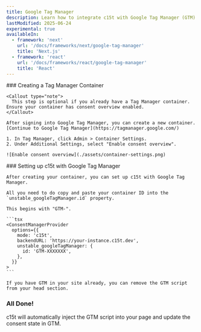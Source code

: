 ```yaml
---
title: Google Tag Manager
description: Learn how to integrate c15t with Google Tag Manager (GTM).
lastModified: 2025-06-24
experimental: true
availableIn:
  - framework: 'next'
    url: '/docs/frameworks/next/google-tag-manager'
    title: 'Next.js'
  - framework: 'react'
    url: '/docs/frameworks/react/google-tag-manager'
    title: 'React'
---
```


<Steps>
  <Step>
    ### Creating a Tag Manager Container

    <Callout type="note">
      This step is optional if you already have a Tag Manager container. Ensure your container has consent overview enabled.
    </Callout>

    After signing into Google Tag Manager, you can create a new container.
    [Continue to Google Tag Manager](https://tagmanager.google.com/)

    1. In Tag Manager, click Admin > Container Settings.
    2. Under Additional Settings, select "Enable consent overview".

    ![Enable consent overview](./assets/container-settings.png)
  </Step>

  <Step>
    ### Setting up c15t with Google Tag Manager

    After creating your container, you can set up c15t with Google Tag Manager.

    All you need to do copy and paste your container ID into the `unstable_googleTagManager.id` property.

    This begins with "GTM-".

    ```tsx
    <ConsentManagerProvider
      options={{
        mode: 'c15t',
        backendURL: 'https://your-instance.c15t.dev',
        unstable_googleTagManager: {
          id: 'GTM-XXXXXXX',
        },
      }}
    >
    ```

    If you have GTM in your site already, you can remove the GTM script from your head section.
  </Step>
</Steps>

### All Done!

c15t will automatically inject the GTM script into your page and update the consent state in GTM.

